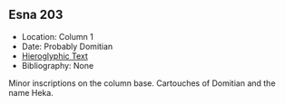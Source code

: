 ## Esna 203 {-}  
  
- Location: Column 1
- Date: Probably Domitian 
- [Hieroglyphic Text](https://www.ifao.egnet.net/uploads/publications/enligne/Temples-Esna003.pdf#page=69){target="_blank"}  
- Bibliography: None

Minor inscriptions on the column base. Cartouches of Domitian and the name Heka.
